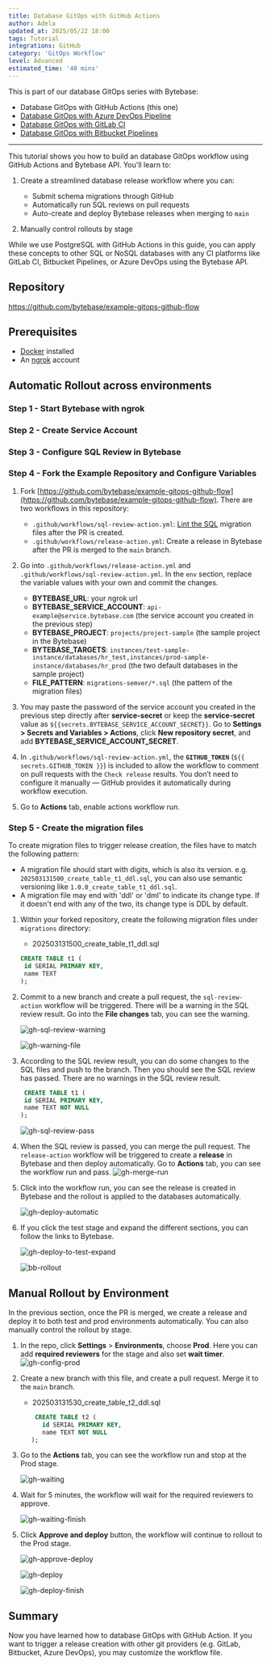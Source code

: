```yaml
---
title: Database GitOps with GitHub Actions
author: Adela
updated_at: 2025/05/22 18:00
tags: Tutorial
integrations: GitHub
category: 'GitOps Workflow'
level: Advanced
estimated_time: '40 mins'
---
```



This is part of our database GitOps series with Bytebase:

- Database GitOps with GitHub Actions (this one)
- [Database GitOps with Azure DevOps Pipeline](/tutorials/gitops-azure-devops-workflow)
- [Database GitOps with GitLab CI](/tutorials/gitops-gitlab-workflow)
- [Database GitOps with Bitbucket Pipelines](/tutorials/gitops-bitbucket-workflow)

---

This tutorial shows you how to build an database GitOps workflow using GitHub Actions and Bytebase API. You'll learn to:

1. Create a streamlined database release workflow where you can:

   - Submit schema migrations through GitHub
   - Automatically run SQL reviews on pull requests
   - Auto-create and deploy Bytebase releases when merging to `main`

2. Manually control rollouts by stage

<Info>

While we use PostgreSQL with GitHub Actions in this guide, you can apply these concepts to other SQL or NoSQL databases with any CI platforms like GitLab CI, Bitbucket Pipelines, or Azure DevOps using the Bytebase API.

</Info>

## Repository

https://github.com/bytebase/example-gitops-github-flow

## Prerequisites

- [Docker](https://www.docker.com/) installed
- An [ngrok](https://ngrok.com/) account

## Automatic Rollout across environments

### Step 1 - Start Bytebase with ngrok

<StartWithNgrok />

### Step 2 - Create Service Account

<CreateServiceAccountGitOps />

### Step 3 - Configure SQL Review in Bytebase

<ConfigSQLReview />

### Step 4 - Fork the Example Repository and Configure Variables

1. Fork [https://github.com/bytebase/example-gitops-github-flow](https://github.com/bytebase/example-gitops-github-flow). There are two workflows in this repository:

   - `.github/workflows/sql-review-action.yml`: [Lint the SQL](/sql-review/review-policy/) migration files after the PR is created.
   - `.github/workflows/release-action.yml`: Create a release in Bytebase after the PR is merged to the `main` branch.

1. Go into `.github/workflows/release-action.yml` and `.github/workflows/sql-review-action.yml`. In the `env` section, replace the variable values with your own and commit the changes.

   - **BYTEBASE_URL**: your ngrok url
   - **BYTEBASE_SERVICE_ACCOUNT**: `api-example@service.bytebase.com` (the service account you created in the previous step)
   - **BYTEBASE_PROJECT**: `projects/project-sample` (the sample project in the Bytebase)
   - **BYTEBASE_TARGETS**: `instances/test-sample-instance/databases/hr_test,instances/prod-sample-instance/databases/hr_prod` (the two default databases in the sample project)
   - **FILE_PATTERN**: `migrations-semver/*.sql` (the pattern of the migration files)

1. You may paste the password of the service account you created in the previous step directly after **service-secret** or keep the **service-secret** value as `${{secrets.BYTEBASE_SERVICE_ACCOUNT_SECRET}}`. Go to **Settings > Secrets and Variables > Actions**, click **New repository secret**, and add **BYTEBASE_SERVICE_ACCOUNT_SECRET**.

1. In `.github/workflows/sql-review-action.yml`, the **`GITHUB_TOKEN`** (`${{ secrets.GITHUB_TOKEN }}`) is included to allow the workflow to comment on pull requests with the `Check release` results. You don’t need to configure it manually — GitHub provides it automatically during workflow execution.

1. Go to **Actions** tab, enable actions workflow run.

### Step 5 - Create the migration files

To create migration files to trigger release creation, the files have to match the following pattern:

- A migration file should start with digits, which is also its version. e.g. `202503131500_create_table_t1_ddl.sql`, you can also use semantic versioning like `1.0.0_create_table_t1_ddl.sql`.
- A migration file may end with 'ddl' or 'dml' to indicate its change type. If it doesn't end with any of the two, its change type is DDL by default.

1. Within your forked repository, create the following migration files under `migrations` directory:

   - 202503131500_create_table_t1_ddl.sql

   ```sql
   CREATE TABLE t1 (
    id SERIAL PRIMARY KEY,
    name TEXT
   );
   ```

1. Commit to a new branch and create a pull request, the `sql-review-action` workflow will be triggered. There will be a warning in the SQL review result. Go into the **File changes** tab, you can see the warning.

   ![gh-sql-review-warning](/content/docs/tutorials/gitops-github-workflow/gh-sql-review-warning.webp)

   ![gh-warning-file](/content/docs/tutorials/gitops-github-workflow/gh-warning-file.webp)

1. According to the SQL review result, you can do some changes to the SQL files and push to the branch. Then you should see the SQL review has passed. There are no warnings in the SQL review result.

   ```sql
    CREATE TABLE t1 (
    id SERIAL PRIMARY KEY,
    name TEXT NOT NULL
   );
   ```

   ![gh-sql-review-pass](/content/docs/tutorials/gitops-github-workflow/gh-sql-review-pass.webp)

1. When the SQL review is passed, you can merge the pull request. The `release-action` workflow will be triggered to create a **release** in Bytebase and then deploy automatically. Go to **Actions** tab, you can see the workflow run and pass.
   ![gh-merge-run](/content/docs/tutorials/gitops-github-workflow/gh-merge-run.webp)

1. Click into the workflow run, you can see the release is created in Bytebase and the rollout is applied to the databases automatically.

   ![gh-deploy-automatic](/content/docs/tutorials/gitops-github-workflow/gh-deploy-automatic.webp)

1. If you click the test stage and expand the different sections, you can follow the links to Bytebase.

   ![gh-deploy-to-test-expand](/content/docs/tutorials/gitops-github-workflow/gh-deploy-to-test-expand.webp)

   ![bb-rollout](/content/docs/tutorials/gitops-github-workflow/bb-rollout.webp)

## Manual Rollout by Environment

In the previous section, once the PR is merged, we create a release and deploy it to both test and prod environments automatically.
You can also manually control the rollout by stage.

1. In the repo, click **Settings** > **Environments**, choose **Prod**. Here you can add **required reviewers** for the stage and also set **wait timer**.
   ![gh-config-prod](/content/docs/tutorials/gitops-github-workflow/gh-config-prod.webp)

1. Create a new branch with this file, and create a pull request. Merge it to the `main` branch.

   - 202503131530_create_table_t2_ddl.sql

   ```sql
       CREATE TABLE t2 (
         id SERIAL PRIMARY KEY,
         name TEXT NOT NULL
      );
   ```

1. Go to the **Actions** tab, you can see the workflow run and stop at the Prod stage.

   ![gh-waiting](/content/docs/tutorials/gitops-github-workflow/gh-waiting.webp)

1. Wait for 5 minutes, the workflow will wait for the required reviewers to approve.

   ![gh-waiting-finish](/content/docs/tutorials/gitops-github-workflow/gh-waiting-finish.webp)

1. Click **Approve and deploy** button, the workflow will continue to rollout to the Prod stage.

   ![gh-approve-deploy](/content/docs/tutorials/gitops-github-workflow/gh-approve-deploy.webp)

   ![gh-deploy](/content/docs/tutorials/gitops-github-workflow/gh-deploy.webp)

   ![gh-deploy-finish](/content/docs/tutorials/gitops-github-workflow/gh-deploy-finish.webp)

## Summary

Now you have learned how to database GitOps with GitHub Action. If you want to trigger a release creation with other git providers (e.g. GitLab, Bitbucket, Azure DevOps), you may customize the workflow file.
